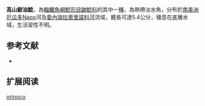 {{Speciesbox
| name = 高山鯨油鯰
| image = 
| image_width = 250px
| status = NE
| status_system = IUCN3.1
| genus = Cetopsorhamdia
| species = orinoco
| authority = [[Schultz|Schultz]], 1944
| synonyms = 
}}

'''高山鯨油鯰'''，為[[輻鰭魚綱|輻鰭魚綱]][[鯰形目|鯰形目]][[鼬鯰科|鼬鯰科]]的其中一[[種|種]]，為熱帶淡水魚，分布於[[南美洲|南美洲]][[厄瓜多|厄瓜多]]Napo河及[[委內瑞拉|委內瑞拉]][[奧里諾科河|奧里諾科河]]流域，體長可達5.4公分，棲息在底層水域，生活習性不明。

==参考文献==
*{{FishBase_species|genus=Cetopsorhamdia|species=orinoco|year=2015|month=6}}

== 扩展阅读 ==
{{refbegin}}
{{wikispecies-inline|Cetopsorhamdia orinoco|高山鯨油鯰}}
{{refend}}
{{Taxonbar|from=Q5490096}}

[[Category:鯨油鯰屬|orinoco]]